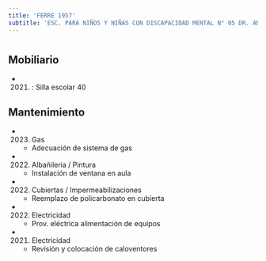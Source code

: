 ```yaml
---
title: 'FERRE 1957'
subtitle: 'ESC. PARA NIÑOS Y NIÑAS CON DISCAPACIDAD MENTAL N° 05 DR. ANGEL ARDAIZ'
---
```


#


## Mobiliario

*  (2021) : Silla escolar 40 





## Mantenimiento

*  (2023) Gas 
    + Adecuación de sistema de gas

*  (2022) Albañileria / Pintura 
    + Instalación de ventana en aula

*  (2022) Cubiertas / Impermeabilizaciones 
    + Reemplazo de policarbonato en cubierta

*  (2022) Electricidad 
    + Prov. eléctrica alimentación de equipos

*  (2021) Electricidad 
    + Revisión y colocación de caloventores



